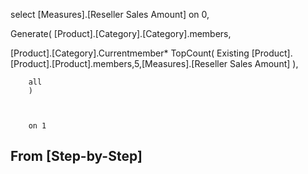 select [Measures].[Reseller Sales Amount] on 0,

Generate(
[Product].[Category].[Category].members,

[Product].[Category].Currentmember*
TopCount(
        Existing
		[Product].[Product].[Product].members,5,[Measures].[Reseller Sales Amount]
		),
		
		
		all
		) 
		
		
		
		on 1 
From [Step-by-Step]
-----------------------------------------